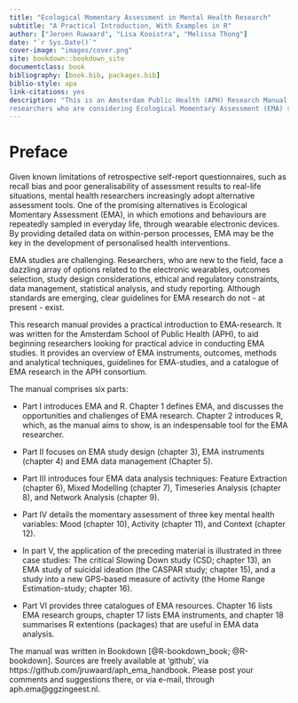 ```yaml
--- 
title: "Ecological Momentary Assessment in Mental Health Research"
subtitle: "A Practical Introduction, With Examples in R"
author: ["Jeroen Ruwaard", "Lisa Kooistra", "Melissa Thong"]
date: "`r Sys.Date()`"
cover-image: "images/cover.png"
site: bookdown::bookdown_site
documentclass: book
bibliography: [book.bib, packages.bib]
biblio-style: apa
link-citations: yes
description: "This is an Amsterdam Public Health (APH) Research Manual, written for 
researchers who are considering Ecological Momentary Assessment (EMA) studies."
---
```


# Preface {-}

Given known limitations of retrospective self-report questionnaires, such as recall bias and poor generalisability of assessment results to real-life situations, mental health researchers increasingly adopt alternative assessment tools. One of the promising alternatives is Ecological Momentary Assessment (EMA), in which emotions and behaviours are repeatedly sampled in everyday life, through wearable electronic devices. By providing detailed data on within-person processes, EMA may be the key in the development of personalised health interventions.

EMA studies are challenging. Researchers, who are new to the field, face a dazzling array of options related to the electronic wearables, outcomes selection, study design considerations, ethical and regulatory constraints, data management, statistical analysis, and study reporting. Although standards are emerging, clear guidelines for EMA research do not - at present - exist.

This research manual provides a practical introduction to EMA-research. It was written for the Amsterdam School of Public Health (APH), to aid beginning researchers looking for practical advice in conducting EMA studies. It provides an overview of EMA instruments, outcomes, methods and analytical techniques, guidelines for EMA-studies, and a catalogue of EMA research in the APH consortium.

The manual comprises six parts:

- Part I introduces EMA and R. Chapter 1 defines EMA, and discusses the opportunities and challenges of EMA research. Chapter 2 introduces R, which, as the manual aims to show, is an indespensable tool for the EMA researcher.

- Part II focuses on EMA study design (chapter 3), EMA instruments (chapter 4) and EMA data management (Chapter 5).

- Part III introduces four EMA data analysis techniques: Feature Extraction (chapter 6), Mixed Modelling (chapter 7), Timeseries Analysis (chapter 8), and Network Analysis (chapter 9).

- Part IV details the momentary assessment of three key mental health variables: Mood (chapter 10), Activity (chapter 11), and Context (chapter 12).

- In part V, the application of the preceding material is illustrated in three case studies: The critical Slowing Down study (CSD; chapter 13), an EMA study of suicidal ideation (the CASPAR study; chapter 15), and a study into a new GPS-based measure of activity (the Home Range Estimation-study; chapter 16).

- Part VI provides three catalogues of EMA resources. Chapter 16 lists EMA research groups, chapter 17 lists EMA instruments, and chapter 18 summarises R extentions (packages) that are useful in EMA data analysis.

The manual was written in Bookdown [@R-bookdown_book; @R-bookdown]. Sources are freely available at 'github', via https://github.com/jruwaard/aph_ema_handbook. Please post your comments and suggestions there, or via e-mail, through aph.ema@ggzingeest.nl.

